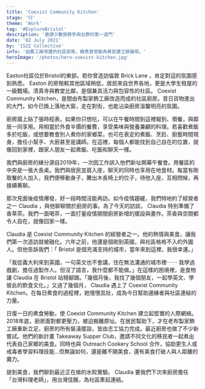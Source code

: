 ```yaml
---
title: 'Coexist Community Kitchen'
stage: '行'
theme: 'Work'
tag: '#ExploreBristol'
description: '邀請少數族群參與社群的第一道門'
date: '02 July 2021'
by: '1522 Collective'
info: '由舊工廠改建的社區廚房，藉煮食勞動為移民建立歸屬感。' 
heroImage: '/photos/hero-coexist-kitchen.jpg'
---
```

Easton社區位於Bristol的東部。若你曾造訪倫敦 Brick Lane ，肯定對這的氛圍感到熟悉。 Easton 的房租較其他區域稍低，居民來自世界各地，更是大學生租屋的一級戰場。清真寺與教堂比鄰，是個兼具活力與包容性的社區。 Coexist Community Kitchen，是間由布製家飾工廠改造而成的社區廚房。昔日貨物進出的大門，如今已換上落地大窗，走在對街，也能沾染廚房溫馨明亮的氛圍。

廚房牆上貼了張時程表。如果你只想吃，可以在午餐時間到這裡報到、領餐，與鄰居一同享用。用相當於外食半價的餐費，享受美味與營養兼顧的料理。若喜歡煮飯多於吃飯，或想要教會別人煮你的家鄉菜，也可在表定的煮飯、烹飪、廚藝時間現身，擔任小幫手、大廚甚至是講師。在這裡，每個人都能找到自己自在的位置，就像回到家裡，跟家人朋友一起煮飯、吃飯和聊天一樣。

我們與廚房的緣分源自2019年，一次因工作誤入他們新址開幕午餐會。用餐區的中央是一張大長桌。我們與居民並肩入座，聊天的同時也享用在地食材。每當有剛取餐的人加入，我們便移動身子，騰出木長椅上的位子，待他入座，互相問候，再接續著聊。

那次見面後疫情爆發，好一段時間沒能再訪。如今疫情趨緩，我們特地約了經營者之一 Claudia ，與他聊聊關於廚房的事。為了今天的訪談， Claudia 特別準備了香草茶。我們一面喝茶，一面打量疫情期間廚房新增的擺設與畫作。茶香與空間都令人自在，就像回家一樣。

<StyledImage src="coexist-kitchen-claudia.jpg" caption="placeholder"/>

Claudia 是 Coexist Community Kitchen 的經營者之一。他的熱情與美食，讓我們第一次造訪就被融化。六年之前，他還是個剛到英國，與社區格格不入的外國人。但他告訴我們：「 Bristol 是個充滿支持的城市，當年來到這裡，我很幸運。」

「我從義大利來到英國，一句英文也不會講，住在無法溝通的城市裡⋯⋯  我學過戲劇，擔任過製作人。但沒了語言，我什麼都不能做。」在這樣的困境裡，是食物讓 Claudia 在 Bristol 站穩腳跟。「幾個月後，我找了幾個朋友，一起學英文、學彼此的飲食文化。」又過了幾個月， Claudia 遇上了 Coexist Community Kitchen。在每日煮食的過程裡，她慢慢茁壯，成為今日幫助邊緣者與社區連結的力量。

<Quote quote="藉由煮飯，我不需使用太多英文單字，就能讓大家知道我是誰、我從哪裡來" name="Claudia" />

日復一日的煮食勞動，使 Coexist Community Kitchen 建立起堅實的人際網絡。2018年底，廚房面對都更壓力，被迫搬離原址。在居民幫助下，才在老布製家飾工廠重新立足，廚房的所有裝潢擺設，皆由志工協力完成。最近廚房也做了不少新嘗試。他們的新計畫 Takeaway Supper Club，邀請不同文化的移民者一起煮出代表自己家鄉的美食。同時也與 Outreach Cookery School 合作，協助更生人或戒毒者學習料理技能...但無論如何，還是離不開美食，還有美食打破人與人距離的魔力。

提到美食，我們聊到最近正在做的水餃實驗。 Claudia 要我們下次來廚房擔任「台灣料理老師」，用台灣佳餚，為社區牽起連結。

<StyledImage src="coexist-kitchen-menu.jpg" caption="placeholder"/>
